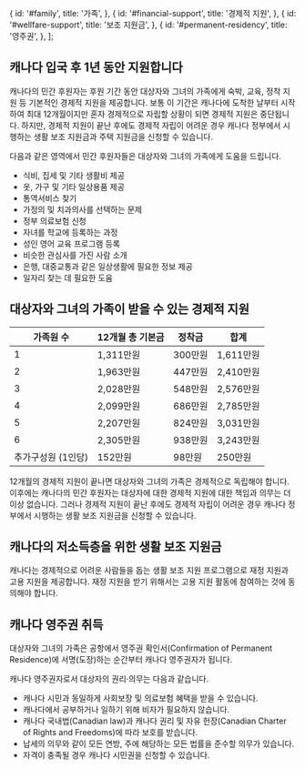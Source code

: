 
  {
    id: '#family',
    title: '가족',
  },
  {
    id: '#financial-support',
    title: '경제적 지원',
  },
  {
    id: '#wellfare-support',
    title: '보조 지원금',
  },
  {
    id: '#permanent-residency',
    title: '영주권',
  },
];

<h2 id="family">캐나다 입국 후 1년 동안 지원합니다</h2>

캐나다의 민간 후원자는 후원 기간 동안 대상자와 그녀의 가족에게 숙박, 교육, 정착 지원 등 기본적인 경제적 지원을 제공합니다. 보통 이 기간은 캐나다에 도착한 날부터 시작하여 최대 12개월이지만 혼자 경제적으로 자립할 상황이 되면 경제적 지원은 중단됩니다. 하지만, 경제적 지원이 끝난 후에도 경제적 자립이 어려운 경우 캐나다 정부에서 시행하는 생활 보조 지원금과 주택 지원금을 신청할 수 있습니다.

다음과 같은 영역에서 민간 후원자들은 대상자와 그녀의 가족에게 도움을 드립니다.

- 식비, 집세 및 기타 생활비 제공
- 옷, 가구 및 기타 일상용품 제공
- 통역서비스 찾기
- 가정의 및 치과의사를 선택하는 문제
- 정부 의료보험 신청
- 자녀를 학교에 등록하는 과정
- 성인 영어 교육 프로그램 등록
- 비슷한 관심사를 가진 사람 소개
- 은행, 대중교통과 같은 일상생활에 필요한 정보 제공
- 일자리 찾는 데 필요한 도움

<h2 id="financial-support">대상자와 그녀의 가족이 받을 수 있는 경제적 지원</h2>

| 가족원 수          | 12개월 총 기본금 | 정착금  | 합계      |
| ------------------ | ---------------- | ------- | --------- |
| 1                  | 1,311만원        | 300만원 | 1,611만원 |
| 2                  | 1,963만원        | 447만원 | 2,410만원 |
| 3                  | 2,028만원        | 548만원 | 2,576만원 |
| 4                  | 2,099만원        | 686만원 | 2,785만원 |
| 5                  | 2,207만원        | 824만원 | 3,031만원 |
| 6                  | 2,305만원        | 938만원 | 3,243만원 |
| 추가구성원 (1인당) | 152만원          | 98만원  | 250만원   |

12개월의 경제적 지원이 끝나면 대상자와 그녀의 가족은 경제적으로 독립해야 합니다. 이후에는 캐나다의 민간 후원자는 대상자에 대한 경제적 지원에 대한 책임과 의무는 더이상 없습니다. 그러나 경제적 지원이 끝난 후에도 경제적 자립이 어려운 경우 캐나다 정부에서 시행하는 생활 보조 지원금을 신청할 수 있습니다.

<h2 id="wellfare-support">캐나다의 저소득층을 위한 생활 보조 지원금 </h2>

캐나다는 경제적으로 어려운 사람들을 돕는 생활 보조 지원 프로그램으로 재정 지원과 고용 지원을 제공합니다. 재정 지원을 받기 위해서는 고용 지원 활동에 참여하는 것에 동의해야 합니다.

<h2 id="permanent-residency">캐나다 영주권 취득</h2>

대상자와 그녀의 가족은 공항에서 영주권 확인서(Confirmation of Permanent Residence)에 서명(도장)하는 순간부터 캐나다 영주권자가 됩니다.

캐나다 영주권자로서 대상자의 권리·의무는 다음과 같습니다.

- 캐나다 시민과 동일하게 사회보장 및 의료보험 혜택을 받을 수 있습니다.
- 캐나다에서 공부하거나 일하기 위해 비자가 필요하지 않습니다.
- 캐나다 국내법(Canadian law)과 캐나다 권리 및 자유 헌장(Canadian Charter of Rights and Freedoms)에 따라 보호를 받습니다.
- 납세의 의무와 같이 모든 연방, 주에 해당하는 모든 법률을 준수할 의무가 있습니다.
- 자격이 충족될 경우 캐나다 시민권을 신청할 수 있습니다.
